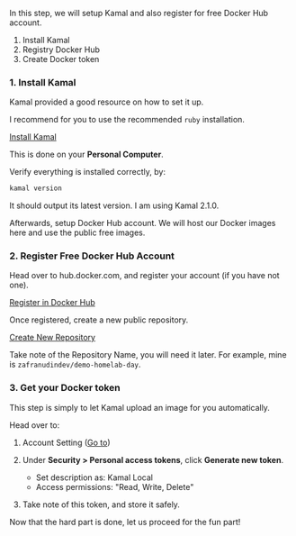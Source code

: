 In this step, we will setup Kamal and also register for free Docker Hub account.

1. Install Kamal
2. Registry Docker Hub
3. Create Docker token

### 1. Install Kamal

Kamal provided a good resource on how to set it up.

I recommend for you to use the recommended `ruby` installation.

[Install Kamal](https://kamal-deploy.org/docs/installation/)

This is done on your **Personal Computer**.

Verify everything is installed correctly, by:

```bash
kamal version
```

It should output its latest version. I am using Kamal 2.1.0.

Afterwards, setup Docker Hub account. We will host our Docker images here and use the public free images.

### 2. Register Free Docker Hub Account

Head over to hub.docker.com, and register your account (if you have not one).

[Register in Docker Hub](https://hub.docker.com)

Once registered, create a new public repository.

[Create New Repository](https://hub.docker.com/repository/create)

Take note of the Repository Name, you will need it later. For example, mine is `zafranudindev/demo-homelab-day`.

### 3. Get your Docker token

This step is simply to let Kamal upload an image for you automatically.

Head over to:

1. Account Setting \([Go to](https://app.docker.com/settings))
2. Under **Security > Personal access tokens**, click **Generate new token**.

   - Set description as: Kamal Local
   - Access permissions: "Read, Write, Delete"

3. Take note of this token, and store it safely.

Now that the hard part is done, let us proceed for the fun part!
